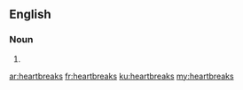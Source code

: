 ==English==

===Noun===
{{head|en|noun plural form}}

# {{plural of|heartbreak|lang=en}}

[[ar:heartbreaks]]
[[fr:heartbreaks]]
[[ku:heartbreaks]]
[[my:heartbreaks]]